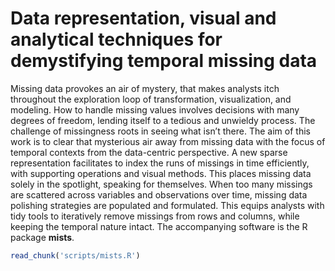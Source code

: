 # Data representation, visual and analytical techniques for demystifying temporal missing data {#ch:mists}

Missing data provokes an air of mystery, that makes analysts itch throughout the exploration loop of transformation, visualization, and modeling. How to handle missing values involves decisions with many degrees of freedom, lending itself to a tedious and unwieldy process. The challenge of missingness roots in seeing what isn't there. The aim of this work is to clear that mysterious air away from missing data with the focus of temporal contexts from the data-centric perspective. A new sparse representation facilitates to index the runs of missings in time efficiently, with supporting operations and visual methods. This places missing data solely in the spotlight, speaking for themselves. When too many missings are scattered across variables and observations over time, missing data polishing strategies are populated and formulated. This equips analysts with tidy tools to iteratively remove missings from rows and columns, while keeping the temporal nature intact. The accompanying software is the R package **mists**.

```r
read_chunk('scripts/mists.R')
```

```r
```
